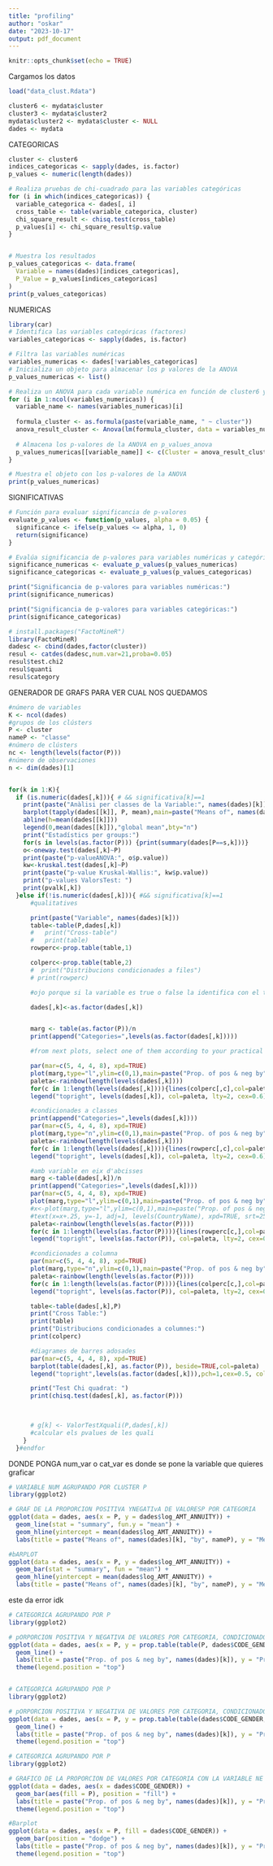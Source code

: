 ```yaml
---
title: "profiling"
author: "oskar"
date: "2023-10-17"
output: pdf_document
---
```


```r
knitr::opts_chunk$set(echo = TRUE)
```


Cargamos los datos
```r
load("data_clust.Rdata")
```

```r
cluster6 <- mydata$cluster
cluster3 <- mydata$cluster2
mydata$cluster2 <- mydata$cluster <- NULL
dades <- mydata
```

CATEGORICAS
```r
cluster <- cluster6
indices_categoricas <- sapply(dades, is.factor)
p_values <- numeric(length(dades))

# Realiza pruebas de chi-cuadrado para las variables categóricas
for (i in which(indices_categoricas)) {
  variable_categorica <- dades[, i]
  cross_table <- table(variable_categorica, cluster)
  chi_square_result <- chisq.test(cross_table)
  p_values[i] <- chi_square_result$p.value
}


# Muestra los resultados
p_values_categoricas <- data.frame(
  Variable = names(dades)[indices_categoricas],
  P_Value = p_values[indices_categoricas]
)
print(p_values_categoricas)

```
NUMERICAS
```r
library(car)
# Identifica las variables categóricas (factores)
variables_categoricas <- sapply(dades, is.factor)

# Filtra las variables numéricas
variables_numericas <- dades[!variables_categoricas]
# Inicializa un objeto para almacenar los p valores de la ANOVA
p_values_numericas <- list()

# Realiza un ANOVA para cada variable numérica en función de cluster6 y cluster3
for (i in 1:ncol(variables_numericas)) {
  variable_name <- names(variables_numericas)[i]
  
  formula_cluster <- as.formula(paste(variable_name, " ~ cluster"))
  anova_result_cluster <- Anova(lm(formula_cluster, data = variables_numericas))
  
  # Almacena los p-valores de la ANOVA en p_values_anova
  p_values_numericas[[variable_name]] <- c(Cluster = anova_result_cluster[["Pr(>F)"]][1])
}

# Muestra el objeto con los p-valores de la ANOVA
print(p_values_numericas)
```
SIGNIFICATIVAS
```r
# Función para evaluar significancia de p-valores
evaluate_p_values <- function(p_values, alpha = 0.05) {
  significance <- ifelse(p_values <= alpha, 1, 0)
  return(significance)
}

# Evalúa significancia de p-valores para variables numéricas y categóricas
significance_numericas <- evaluate_p_values(p_values_numericas)
significance_categoricas <- evaluate_p_values(p_values_categoricas)

print("Significancia de p-valores para variables numéricas:")
print(significance_numericas)

print("Significancia de p-valores para variables categóricas:")
print(significance_categoricas)
```

```r
# install.packages("FactoMineR")
library(FactoMineR)
dadesc <- cbind(dades,factor(cluster))
resul <- catdes(dadesc,num.var=21,proba=0.05)
resul$test.chi2
resul$quanti
resul$category
```


GENERADOR DE GRAFS PARA VER CUAL NOS QUEDAMOS
```r
#número de variables
K <- ncol(dades)
#grupos de los clústers
P <- cluster
nameP <- "classe"
#número de clústers
nc <- length(levels(factor(P)))
#número de observaciones
n <- dim(dades)[1]


for(k in 1:K){
  if (is.numeric(dades[,k])){ # && significativa[k]==1
    print(paste("Anàlisi per classes de la Variable:", names(dades)[k]))
    barplot(tapply(dades[[k]], P, mean),main=paste("Means of", names(dades)[k], "by", nameP ))
    abline(h=mean(dades[[k]]))
    legend(0,mean(dades[[k]]),"global mean",bty="n")
    print("Estadístics per groups:")
    for(s in levels(as.factor(P))) {print(summary(dades[P==s,k]))}
    o<-oneway.test(dades[,k]~P)
    print(paste("p-valueANOVA:", o$p.value))
    kw<-kruskal.test(dades[,k]~P)
    print(paste("p-value Kruskal-Wallis:", kw$p.value))
    print("p-values ValorsTest: ")
    print(pvalk[,k])
  }else if(!is.numeric(dades[,k])){ #&& significativa[k]==1
      #qualitatives

      print(paste("Variable", names(dades)[k]))
      table<-table(P,dades[,k])
      #   print("Cross-table")
      #   print(table)
      rowperc<-prop.table(table,1)

      colperc<-prop.table(table,2)
      #  print("Distribucions condicionades a files")
      # print(rowperc)

      #ojo porque si la variable es true o false la identifica con el tipo Logical i

      dades[,k]<-as.factor(dades[,k])


      marg <- table(as.factor(P))/n
      print(append("Categories=",levels(as.factor(dades[,k]))))

      #from next plots, select one of them according to your practical case

      par(mar=c(5, 4, 4, 8), xpd=TRUE)
      plot(marg,type="l",ylim=c(0,1),main=paste("Prop. of pos & neg by",names(dades)[k]))
      paleta<-rainbow(length(levels(dades[,k])))
      for(c in 1:length(levels(dades[,k]))){lines(colperc[,c],col=paleta[c]) }
      legend("topright", levels(dades[,k]), col=paleta, lty=2, cex=0.6)

      #condicionades a classes
      print(append("Categories=",levels(dades[,k])))
      par(mar=c(5, 4, 4, 8), xpd=TRUE)
      plot(marg,type="n",ylim=c(0,1),main=paste("Prop. of pos & neg by",names(dades)[k]))
      paleta<-rainbow(length(levels(dades[,k])))
      for(c in 1:length(levels(dades[,k]))){lines(rowperc[,c],col=paleta[c]) }
      legend("topright", levels(dades[,k]), col=paleta, lty=2, cex=0.6)

      #amb variable en eix d'abcisses
      marg <-table(dades[,k])/n
      print(append("Categories=",levels(dades[,k])))
      par(mar=c(5, 4, 4, 8), xpd=TRUE)
      plot(marg,type="l",ylim=c(0,1),main=paste("Prop. of pos & neg by",names(dades)[k]), las=3)
      #x<-plot(marg,type="l",ylim=c(0,1),main=paste("Prop. of pos & neg by",names(dades)[k]), xaxt="n")
      #text(x=x+.25, y=-1, adj=1, levels(CountryName), xpd=TRUE, srt=25, cex=0.7)
      paleta<-rainbow(length(levels(as.factor(P))))
      for(c in 1:length(levels(as.factor(P)))){lines(rowperc[c,],col=paleta[c]) }
      legend("topright", levels(as.factor(P)), col=paleta, lty=2, cex=0.6)

      #condicionades a columna
      par(mar=c(5, 4, 4, 8), xpd=TRUE)
      plot(marg,type="n",ylim=c(0,1),main=paste("Prop. of pos & neg by",names(dades)[k]), las=3)
      paleta<-rainbow(length(levels(as.factor(P))))
      for(c in 1:length(levels(as.factor(P)))){lines(colperc[c,],col=paleta[c]) }
      legend("topright", levels(as.factor(P)), col=paleta, lty=2, cex=0.6)

      table<-table(dades[,k],P)
      print("Cross Table:")
      print(table)
      print("Distribucions condicionades a columnes:")
      print(colperc)

      #diagrames de barres adosades
      par(mar=c(5, 4, 4, 8), xpd=TRUE)
      barplot(table(dades[,k], as.factor(P)), beside=TRUE,col=paleta)
      legend("topright",levels(as.factor(dades[,k])),pch=1,cex=0.5, col=paleta)

      print("Test Chi quadrat: ")
      print(chisq.test(dades[,k], as.factor(P)))

     

      # g[k] <- ValorTestXquali(P,dades[,k])
      #calcular els pvalues de les quali
    }
  }#endfor
```
DONDE PONGA num_var o cat_var es donde se pone la variable que quieres graficar
```r
# VARIABLE NUM AGRUPANDO POR CLUSTER P
library(ggplot2)

# GRAF DE LA PROPORCION POSITIVA YNEGATIvA DE VALORESP POR CATEGORIA
ggplot(data = dades, aes(x = P, y = dades$log_AMT_ANNUITY)) +
  geom_line(stat = "summary", fun.y = "mean") +
  geom_hline(yintercept = mean(dades$log_AMT_ANNUITY)) +
  labs(title = paste("Means of", names(dades)[k], "by", nameP), y = "Mean")

#bARPLOT
ggplot(data = dades, aes(x = P, y = dades$log_AMT_ANNUITY)) +
  geom_bar(stat = "summary", fun = "mean") +
  geom_hline(yintercept = mean(dades$log_AMT_ANNUITY)) +
  labs(title = paste("Means of", names(dades)[k], "by", nameP), y = "Mean")

```
este da error idk
```r
# CATEGORICA AGRUPANDO POR P
library(ggplot2)

# pORPORCION POSITIVA Y NEGATIVA DE VALORES POR CATEGORIA, CONDICIONADO EN LAS FILAS
ggplot(data = dades, aes(x = P, y = prop.table(table(P, dades$CODE_GENDER))[,"positive"])) +
  geom_line() +
  labs(title = paste("Prop. of pos & neg by", names(dades)[k]), y = "Proportion") +
  theme(legend.position = "top")


# CATEGORICA AGRUPANDO POR P
library(ggplot2)

# pORPORCION POSITIVA Y NEGATIVA DE VALORES POR CATEGORIA, CONDICIONADO EN LAS COLUMNAS
ggplot(data = dades, aes(x = P, y = prop.table(table(dades$CODE_GENDER, P))["positive",])) +
  geom_line() +
  labs(title = paste("Prop. of pos & neg by", names(dades)[k]), y = "Proportion") +
  theme(legend.position = "top")

```

```r
# CATEGORICA AGRUPANDO POR P
library(ggplot2)

# GRAFICO DE LA PROPORCION DE VALORES POR CATEGORIA CON LA VARIABLE NE EL EJE X
ggplot(data = dades, aes(x = dades$CODE_GENDER)) +
  geom_bar(aes(fill = P), position = "fill") +
  labs(title = paste("Prop. of pos & neg by", names(dades)[k]), y = "Proportion", x = "Categories") +
  theme(legend.position = "top")

#Barplot
ggplot(data = dades, aes(x = P, fill = dades$CODE_GENDER)) +
  geom_bar(position = "dodge") +
  labs(title = paste("Prop. of pos & neg by", names(dades)[k]), y = "Proportion") +
  theme(legend.position = "top")

```


